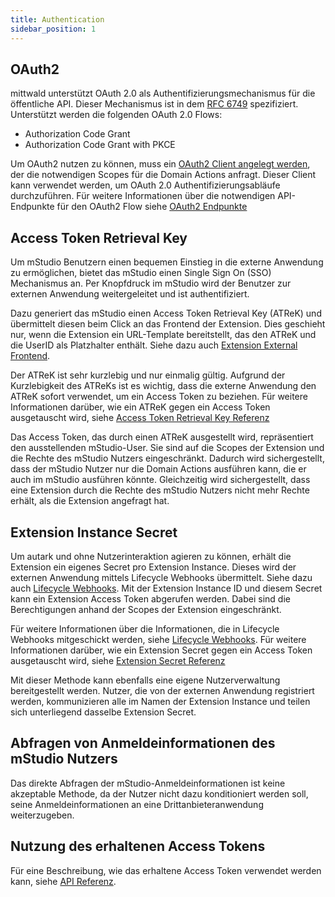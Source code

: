 ```yaml
---
title: Authentication
sidebar_position: 1
---
```


## OAuth2

mittwald unterstützt OAuth 2.0 als Authentifizierungsmechanismus für die öffentliche API. Dieser Mechanismus ist in dem [RFC 6749](https://tools.ietf.org/html/rfc6749) spezifiziert. Unterstützt werden die folgenden OAuth 2.0 Flows:

- Authorization Code Grant
- Authorization Code Grant with PKCE

Um OAuth2 nutzen zu können, muss ein [OAuth2 Client angelegt werden](../../../how-to/create-extension#erstellen-eines-oauth2-clients),
der die notwendigen Scopes für die Domain Actions anfragt.
Dieser Client kann verwendet werden, um OAuth 2.0 Authentifizierungsabläufe durchzuführen.
Für weitere Informationen über die notwendigen API-Endpunkte für den OAuth2 Flow siehe [OAuth2 Endpunkte](../../../reference/api#oauth2)

## Access Token Retrieval Key

Um mStudio Benutzern einen bequemen Einstieg in die externe Anwendung zu ermöglichen,
bietet das mStudio einen Single Sign On (SSO) Mechanismus an.
Per Knopfdruck im mStudio wird der Benutzer zur externen Anwendung weitergeleitet und ist authentifiziert.

Dazu generiert das mStudio einen Access Token Retrieval Key (ATReK) und übermittelt diesen beim Click an das Frontend der Extension.
Dies geschieht nur, wenn die Extension ein URL-Template bereitstellt, das den ATReK und die UserID als Platzhalter enthält.
Siehe dazu auch [Extension External Frontend](../../extensions#external-frontend).

Der ATReK ist sehr kurzlebig und nur einmalig gültig.
Aufgrund der Kurzlebigkeit des ATReKs ist es wichtig, dass die externe Anwendung den ATReK sofort verwendet, um ein Access Token zu beziehen.
Für weitere Informationen darüber, wie ein ATReK gegen ein Access Token ausgetauscht wird, siehe [Access Token Retrieval Key Referenz](../../../reference/api#verwendung-eines-access-token-retrieval-keys)

Das Access Token, das durch einen ATReK ausgestellt wird, repräsentiert den ausstellenden mStudio-User.
Sie sind auf die Scopes der Extension und die Rechte des mStudio Nutzers eingeschränkt.
Dadurch wird sichergestellt, dass der mStudio Nutzer nur die Domain Actions ausführen kann, die er auch im mStudio ausführen könnte.
Gleichzeitig wird sichergestellt, dass eine Extension durch die Rechte des mStudio Nutzers nicht mehr Rechte erhält, als die Extension angefragt hat.

## Extension Instance Secret

Um autark und ohne Nutzerinteraktion agieren zu können, erhält die Extension ein eigenes Secret pro Extension Instance.
Dieses wird der externen Anwendung mittels Lifecycle Webhooks übermittelt.
Siehe dazu auch [Lifecycle Webhooks](../lifecycle-webhooks).
Mit der Extension Instance ID und diesem Secret kann ein Extension Access Token abgerufen werden.
Dabei sind die Berechtigungen anhand der Scopes der Extension eingeschränkt.

Für weitere Informationen über die Informationen, die in Lifecycle Webhooks mitgeschickt werden, siehe [Lifecycle Webhooks](../../../reference/webhooks).
Für weitere Informationen darüber, wie ein Extension Secret gegen ein Access Token ausgetauscht wird, siehe [Extension Secret Referenz](../../../reference/api#authentifizierung-mittels-extension-instance-secret)

Mit dieser Methode kann ebenfalls eine eigene Nutzerverwaltung bereitgestellt werden.
Nutzer, die von der externen Anwendung registriert werden,
kommunizieren alle im Namen der Extension Instance und teilen sich unterliegend dasselbe Extension Secret.

## Abfragen von Anmeldeinformationen des mStudio Nutzers

Das direkte Abfragen der mStudio-Anmeldeinformationen ist keine akzeptable Methode,
da der Nutzer nicht dazu konditioniert werden soll, seine Anmeldeinformationen an eine Drittanbieteranwendung weiterzugeben.

## Nutzung des erhaltenen Access Tokens

Für eine Beschreibung, wie das erhaltene Access Token verwendet werden kann, siehe [API Referenz](../../../reference/api#nutzung-von-access-tokens-zur-authentifizierung).
